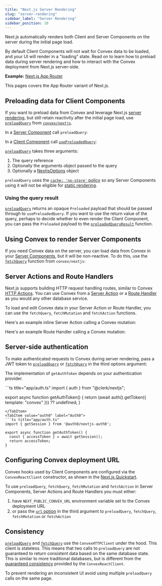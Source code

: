 ```yaml
---
title: "Next.js Server Rendering"
slug: "server-rendering"
sidebar_label: "Server Rendering"
sidebar_position: 10
---
```



Next.js automatically renders both Client and Server Components on the server
during the initial page load.

By default Client Components will not wait for Convex data to be loaded, and
your UI will render in a "loading" state. Read on to learn how to preload data
during server rendering and how to interact with the Convex deployment from
Next.js server-side.

**Example:**
[Next.js App Router](https://github.com/get-convex/convex-demos/tree/main/nextjs-app-router)

This pages covers the App Router variant of Next.js.

<BetaAdmonition feature="Next.js Server Rendering support" verb="is" />

## Preloading data for Client Components

If you want to preload data from Convex and leverage Next.js
[server rendering](https://nextjs.org/docs/app/building-your-application/rendering/server-components#server-rendering-strategies),
but still retain reactivity after the initial page load, use
[`preloadQuery`](/api/modules/nextjs#preloadquery) from
[`convex/nextjs`](/api/modules/nextjs).

In a
[Server Component](https://nextjs.org/docs/app/building-your-application/rendering/server-components)
call `preloadQuery`:

<TSAndJSSnippet
  title="app/TasksWrapper.tsx"
  sourceTS={PreloadQuery}
  sourceJS={PreloadQuery}
/>

In a
[Client Component](https://nextjs.org/docs/app/building-your-application/rendering/client-components)
call [`usePreloadedQuery`](/api/modules/react#usepreloadedquery):

<TSAndJSSnippet
  title="app/TasksWrapper.tsx"
  sourceTS={UsePreloadedQueryTS}
  sourceJS={UsePreloadedQueryJS}
/>

[`preloadQuery`](/api/modules/nextjs#preloadquery) takes three arguments:

1. The query reference
2. Optionally the arguments object passed to the query
3. Optionally a [NextjsOptions](/api/modules/nextjs#nextjsoptions) object

`preloadQuery` uses the
[`cache: 'no-store'` policy](https://nextjs.org/docs/app/building-your-application/data-fetching/fetching-caching-and-revalidating#opting-out-of-data-caching)
so any Server Components using it will not be eligible for
[static rendering](https://nextjs.org/docs/app/building-your-application/rendering/server-components#server-rendering-strategies).

### Using the query result

[`preloadQuery`](/api/modules/nextjs#preloadquery) returns an opaque `Preloaded`
payload that should be passed through to `usePreloadedQuery`. If you want to use
the return value of the query, perhaps to decide whether to even render the
Client Component, you can pass the `Preloaded` payload to the
[`preloadedQueryResult`](/api/modules/nextjs#preloadedQueryResult) function.

## Using Convex to render Server Components

If you need Convex data on the server, you can load data from Convex in your
[Server Components](https://nextjs.org/docs/app/building-your-application/data-fetching/fetching),
but it will be non-reactive. To do this, use the
[`fetchQuery`](/api/modules/nextjs#fetchQuery) function from `convex/nextjs`:

<TSAndJSSnippet
  title="app/StaticTasks.tsx"
  sourceTS={FetchQuery}
  sourceJS={FetchQuery}
/>

## Server Actions and Route Handlers

Next.js supports building HTTP request handling routes, similar to Convex
[HTTP Actions](/docs/functions/http-actions.mdx). You can use Convex from a
[Server Action](https://nextjs.org/docs/app/building-your-application/data-fetching/server-actions-and-mutations)
or a
[Route Handler](https://nextjs.org/docs/app/building-your-application/routing/route-handlers)
as you would any other database service.

To load and edit Convex data in your Server Action or Route Handler, you can use
the `fetchQuery`, `fetchMutation` and `fetchAction` functions.

Here's an example inline Server Action calling a Convex mutation:

<TSAndJSSnippet
  title="app/example/page.tsx"
  sourceTS={ServerActionTS}
  sourceJS={ServerActionJS}
/>

Here's an example Route Handler calling a Convex mutation:

<TSAndJSSnippet
  title="app/api/route.ts"
  sourceTS={RouteHandlerTS}
  sourceJS={RouteHandlerJS}
/>

## Server-side authentication

To make authenticated requests to Convex during server rendering, pass a JWT
token to [`preloadQuery`](/api/modules/nextjs#preloadquery) or
[`fetchQuery`](/api/modules/nextjs#fetchQuery) in the third options argument:

<TSAndJSSnippet
  title="app/TasksWrapper.tsx"
  sourceTS={AuthedPreloadQuery}
  sourceJS={AuthedPreloadQuery}
  snippet="example"
/>

The implementation of `getAuthToken` depends on your authentication provider.

<Tabs>
<TabItem value="clerk" label="Clerk">
```ts title="app/auth.ts"
import { auth } from "@clerk/nextjs";

export async function getAuthToken() {
  return (await auth().getToken({ template: "convex" })) ?? undefined;
}
```
</TabItem>
<TabItem value="auth0" label="Auth0">
```ts title="app/auth.ts"
import { getSession } from '@auth0/nextjs-auth0';

export async function getAuthToken() {
  const { accessToken } = await getSession();
  return accessToken;
}
```
</TabItem>
</Tabs>

## Configuring Convex deployment URL

Convex hooks used by Client Components are configured via the
`ConvexReactClient` constructor, as shown in the
[Next.js Quickstart](/docs/quickstart/nextjs.mdx).

To use `preloadQuery`, `fetchQuery`, `fetchMutation` and `fetchAction` in Server
Components, Server Actions and Route Handlers you must either:

1. have `NEXT_PUBLIC_CONVEX_URL` environment variable set to the Convex
   deployment URL
2. or pass the [`url` option](/api/modules/nextjs#nextjsoptions) in the third
   argument to `preloadQuery`, `fetchQuery`, `fetchMutation` or `fetchAction`

## Consistency

[`preloadQuery`](/api/modules/nextjs#preloadquery) and
[`fetchQuery`](/api/modules/nextjs#fetchQuery) use the `ConvexHTTPClient` under
the hood. This client is stateless. This means that two calls to `preloadQuery`
are not guaranteed to return consistent data based on the same database state.
This is similar to more traditional databases, but is different from the
[guaranteed consistency](/docs/client/react.mdx#consistency) provided by the
`ConvexReactClient`.

To prevent rendering an inconsistent UI avoid using multiple `preloadQuery`
calls on the same page.
